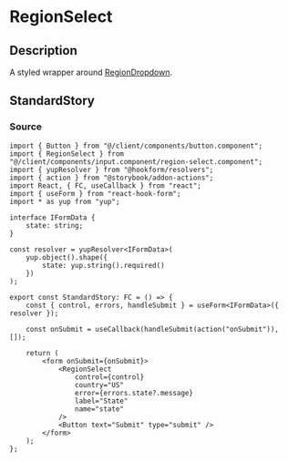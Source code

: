 
<Meta title="general/inputs/region-select" component={RegionSelect} />

# RegionSelect

## Description
A styled wrapper around
[RegionDropdown](https://www.npmjs.com/package/react-country-region-selector).


## StandardStory
<Preview>
	<Story name="standard">
		<StandardStory />
	</Story>
</Preview>

### Source
```tsx
import { Button } from "@/client/components/button.component";
import { RegionSelect } from "@/client/components/input.component/region-select.component";
import { yupResolver } from "@hookform/resolvers";
import { action } from "@storybook/addon-actions";
import React, { FC, useCallback } from "react";
import { useForm } from "react-hook-form";
import * as yup from "yup";

interface IFormData {
	state: string;
}

const resolver = yupResolver<IFormData>(
	yup.object().shape({
		state: yup.string().required()
	})
);

export const StandardStory: FC = () => {
	const { control, errors, handleSubmit } = useForm<IFormData>({ resolver });

	const onSubmit = useCallback(handleSubmit(action("onSubmit")), []);

	return (
		<form onSubmit={onSubmit}>
			<RegionSelect
				control={control}
				country="US"
				error={errors.state?.message}
				label="State"
				name="state"
			/>
			<Button text="Submit" type="submit" />
		</form>
	);
};
```
